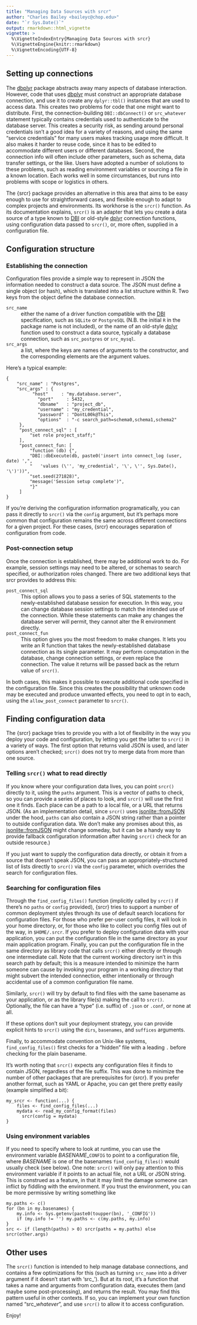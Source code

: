```yaml
---
title: "Managing Data Sources with srcr"
author: "Charles Bailey <baileyc@chop.edu>"
date: "`r Sys.Date()`"
output: rmarkdown::html_vignette
vignette: >
  %\VignetteIndexEntry{Managing Data Sources with srcr}
  %\VignetteEngine{knitr::rmarkdown}
  %\VignetteEncoding{UTF-8}
---
```


## Setting up connections

The [dbplyr](https://cran.r-project.org/package=dbplyr) package abstracts away many aspects of database interaction.  However, code that uses [dbplyr](https://cran.r-project.org/package=dbplyr) must construct an appropriate database connection, and use it to create any `dplyr::tbl()` instances that are used to access data.  This creates two problems for code that one might want to distribute.  First, the connection-building `DBI::dbConnect()` or `src_whatever` statement typically contains credentials used to authenticate to the database server.  This creates a security risk, as sending around personal credentials isn't a good idea for a variety of reasons, and using the same "service credentials" for many users makes tracking usage more difficult.  It also makes it harder to reuse code, since it has to be edited to accommodate different users or different databases. Second, the connection info will often include other parameters, such as schema, data transfer settings, or the like.  Users have adopted a number of solutions to these problems, such as reading environment variables or sourcing a file in a known location.  Each works well in some circumstances, but runs into problems with scope or logistics in others.

The {srcr} package provides an alternative in this area that aims to be easy enough to use for straightforward cases, and flexible enough to adapt to complex projects and environments.  Its workhorse is the `srcr()` function.  As its documentation explains, `srcr()` is an adapter that lets you create a data source of a type known to [DBI](https://cran.r-project.org/package=DBI) or old-style [dplyr](https://cran.r-project.org/package=dplyr) connection functions, using configuration data passed to `srcr()`, or, more often, supplied in a configuration file.

## Configuration structure

### Establishing the connection

Configuration files provide a simple way to represent in JSON the information needed to construct a data source.  The JSON must define a single object (or hash), which is translated into a list structure within R.  Two keys from the object define the database connection.

`src_name`
  : either the name of a driver function compatible with the [DBI](https://cran.r-project.org/package=DBI) specification, such as `SQLite` or `PostgreSQL` (N.B. the initial `R` in the package name is not included), or the name of an old-style [dplyr](https://cran.r-project.org/package=dplyr) function used to construct a data source, typically a database connection, such as `src_postgres` or `src_mysql`.

`src_args`
  : a list, where the keys are names of arguments to the constructor, and the corresponding elements are the argument values.

Here's a typical example:

```
{
    "src_name" : "Postgres",
    "src_args" : {
	      "host"     : "my.database.server",
		    "port"     : 5432,
		    "dbname"   : "project_db",
		    "username" : "my_credential",
		    "password" : "DontL00k@This",
		    "options"  : "-c search_path=schema0,schema1,schema2"
     },
     "post_connect_sql" : [
         "set role project_staff;"
     ],
     "post_connect_fun: [
         "function (db) {",
         "DBI::dbExecute(db, paste0('insert into connect_log (user, date) ',",
         "   'values (\'', 'my_credential', '\', \'', Sys.Date(), '\')'))",
         "set.seed(271828)",
         "message('Session setup complete')",
         "}"
     ]
}
```

If you're deriving the configuration information programatically, you can pass it directly to `srcr()` via the `config` argument, but it's perhaps more common that configuration remains the same across different connections for a given project.  For these cases, {srcr} encourages separation of configuration from code.

### Post-connection setup

Once the connection is established, there may be additional work to do.  For example, session settings may need to be altered, or schemas to search specified, or authorization roles changed.  There are two additional keys that srcr provides to address this:

`post_connect_sql`
  : This option allows you to pass a series of SQL statements to the newly-established database session for execution.
    In this way, you can change database session settings to match the intended use of the connection.  While these
    statements can make any changes the database server will permit, they cannot alter the R environment directly.

`post_connect_fun`
  : This option gives you the most freedom to make changes.  It lets you write an R function that takes the
    newly-established database connection as its single parameter.  It may perform computation in the database,
    change connection settings, or even replace the connection.  The value it returns will be passed back as
    the return value of `srcr()`.

In both cases, this makes it possible to execute additional code specified in the configuration file.  Since this creates the possibility that unknown code may be executed and produce unwanted effects, you need to opt in to each, using the `allow_post_connect` parameter to `srcr()`.


## Finding configuration data

The {srcr} package tries to provide you with a lot of flexibility in the way you deploy your code and configuration, by letting you get the latter to `srcr()` in a variety of ways.  The first option that returns valid JSON is used, and later options aren't checked; `srcr()` does not try to merge data from more than one source.

### Telling `srcr()` what to read directly

If you know where your configuration data lives, you can point `srcr()` directly to it, using the `paths` argument.  This is a vector of paths to check, so you can provide a series of places to look, and `srcr()` will use the first one it finds.  Each place can be a path to a local file, or a URL that returns JSON.  (As an implementation detail, since `srcr()` uses [jsonlite::fromJSON](https://cran.r-project.org/package=jsonlite) under the hood, `paths` can also contain a JSON string rather than a pointer to outside configuration data.  We don't make any promises about this, as [jsonlite::fromJSON](https://cran.r-project.org/package=jsonlite) might change someday, but it can be a handy way to provide fallback configuration information after having `srcr()` check for an outside resource.)

If you just want to supply the configuration data directly, or obtain it from a source that doesn't speak JSON, you can pass an appropriately-structured list of lists directly to `srcr()` via the `config` parameter, which overrides the search for configuration files.

### Searching for configuration files

Through the `find_config_files()` function (implicitly called by `srcr()` if there's no `paths` or `config` provided), {srcr} tries to support a number of common deployment styles through its use of default search locations for configuration files.  For those who prefer per-user config files, it will look in your home directory, or, for those who like to collect you config files out of the way, in `$HOME/.srcr`.  If you prefer to deploy configuration data with your application, you can put the configuration file in the same directory as your main application program.  Finally, you can put the configuration file in the same directory as library code that calls `srcr()` either directly or through one intermediate call.  Note that the current working directory isn't in this search path by default; this is a measure intended to minimize the harm someone can cause by invoking your program in a working directory that might subvert the intended connection, either intentionally or through accidental use of a common configuration file name.

Similarly, `srcr()` will try by default to find files with the same basename as your application, or as the library file(s) making the call to `srcr()`.  Optionally, the file can have a "type" (i.e. suffix) of `.json` or `.conf`, or none at all.

If these options don't suit your deployment strategy, you can provide explicit hints to `srcr()` using the `dirs`, `basenames`, and `suffices` arguments.

Finally, to accommodate convention on Unix-like systems, `find_config_files()` first checks for a "hidden" file with a leading `.` before checking for the plain basename.

It's worth noting that `srcr()` expects any configuration files it finds to contain JSON, regardless of the file suffix. This was done to minimize the number of other packages that are prerequisites for {srcr}.  If you prefer another format, such as YAML or Apache, you can get there pretty easily (example simplified a bit):

```
my_srcr <- function(...) {
    files <- find_config_files(...)
    mydata <- read_my_config_format(files)
	  srcr(config = mydata)
}
```

### Using environment variables

If you need to specify where to look at runtime, you can use the environment variable _BASENAME_\_`CONFIG` to point to a configuration file, where _BASENAME_ is one of the basenames `find_config_files()` would usually check (see below).  One note: `srcr()` will only pay attention to this environment variable if it points to an actual file, not a URL or JSON string.  This is construed as a feature, in that it may limit the damage someone can inflict by fiddling with the environment.  If you trust the environment, you can be more permissive by writing something like

```
my.paths <- c()
for (bn in my.basenames) {
    my.info <- Sys.getenv(paste0(toupper(bn), '_CONFIG'))
	if (my.info != '') my.paths <- c(my.paths, my.info)
}
src <- if (length(paths) > 0) srcr(paths = my.paths) else srcr(other.args)
```

## Other uses

The `srcr()` function is intended to help manage database connections, and contains a few optimizations for this (such as turning `src_name` into a driver argument if it doesn't start with 'src_').  But at its root, it's a function that takes a name and arguments from configuration data, executes them (and maybe some post-processing), and returns the result.  You may find this pattern useful in other contexts.  If so, you can implement your own function named "src\__whatever_", and use `srcr()` to allow it to access configuration.

Enjoy!
